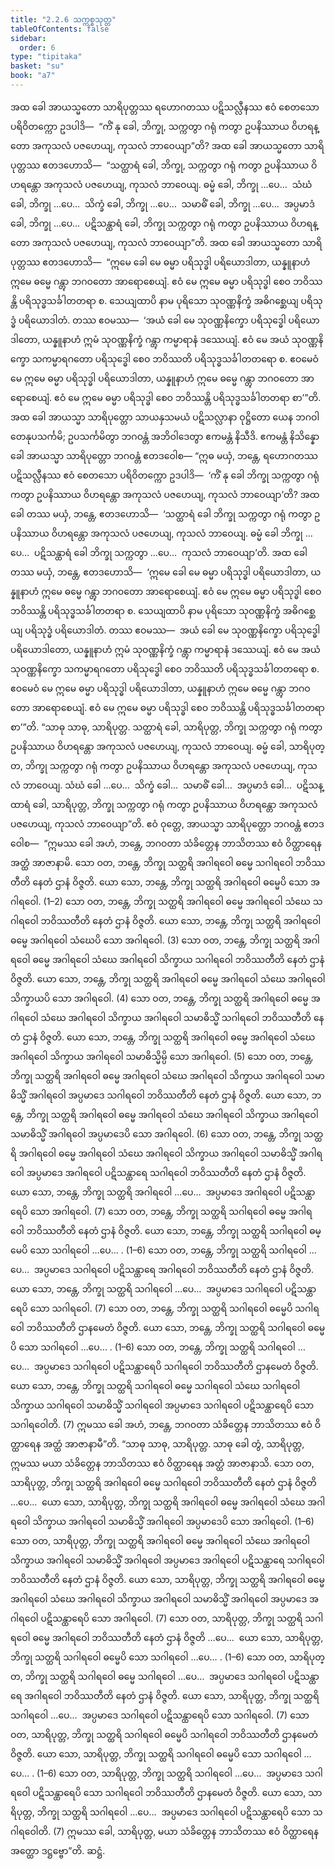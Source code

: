 ```yaml
---
title: "2.2.6 သက္ကစ္စသုတ္တ"
tableOfContents: false
sidebar:
  order: 6
type: "tipitaka"
basket: "su"
book: "a7"
---
```



<DynamicBreadcrumb />

<Division number="70" book="a7" e="ch" v="16" p="489">

<Paragraph number="538" book="a7">
အထ ခေါ အာယသ္မတော သာရိပုတ္တဿ ရဟောဂတဿ ပဋိသလ္လီနဿ ဧဝံ စေတသော ပရိဝိတက္ကော ဥဒပါဒိ—  “ကိံ နု ခေါ, ဘိက္ခု, သက္ကတွာ ဂရုံ ကတွာ ဥပနိဿာယ ဝိဟရန္တော အကုသလံ ပဇဟေယျ, ကုသလံ ဘာဝေယျာ”တိ? အထ ခေါ အာယသ္မတော သာရိပုတ္တဿ ဧတဒဟောသိ—  “သတ္ထာရံ ခေါ, ဘိက္ခု, သက္ကတွာ ဂရုံ ကတွာ ဥပနိဿာယ ဝိဟရန္တော အကုသလံ ပဇဟေယျ, ကုသလံ ဘာဝေယျ. ဓမ္မံ ခေါ, ဘိက္ခု …ပေ…  သံဃံ ခေါ, ဘိက္ခု …ပေ…  သိက္ခံ ခေါ, ဘိက္ခု …ပေ…  သမာဓိံ ခေါ, ဘိက္ခု …ပေ…  အပ္ပမာဒံ ခေါ, ဘိက္ခု …ပေ…  ပဋိသန္ထာရံ ခေါ, ဘိက္ခု သက္ကတွာ ဂရုံ ကတွာ ဥပနိဿာယ ဝိဟရန္တော အကုသလံ ပဇဟေယျ, ကုသလံ ဘာဝေယျာ”တိ.
</Paragraph>

<Paragraph number="539" book="a7">
အထ ခေါ အာယသ္မတော သာရိပုတ္တဿ ဧတဒဟောသိ—  “ဣမေ ခေါ မေ ဓမ္မာ ပရိသုဒ္ဓါ ပရိယောဒါတာ, ယန္နူနာဟံ ဣမေ ဓမ္မေ ဂန္တွာ ဘဂဝတော အာရောစေယျံ. ဧဝံ မေ ဣမေ ဓမ္မာ ပရိသုဒ္ဓါ စေဝ ဘဝိဿန္တိ ပရိသုဒ္ဓသင်္ခါတတရာ စ. သေယျထာပိ နာမ ပုရိသော သုဝဏ္ဏနိက္ခံ အဓိဂစ္ဆေယျ ပရိသုဒ္ဓံ ပရိယောဒါတံ. တဿ ဧဝမဿ—  ‘အယံ ခေါ မေ သုဝဏ္ဏနိက္ခော ပရိသုဒ္ဓေါ ပရိယောဒါတော, ယန္နူနာဟံ ဣမံ သုဝဏ္ဏနိက္ခံ ဂန္တွာ ကမ္မာရာနံ ဒဿေယျံ. ဧဝံ မေ အယံ သုဝဏ္ဏနိက္ခော သကမ္မာရဂတော ပရိသုဒ္ဓေါ စေဝ ဘဝိဿတိ ပရိသုဒ္ဓသင်္ခါတတရော စ. ဧဝမေဝံ မေ ဣမေ ဓမ္မာ ပရိသုဒ္ဓါ ပရိယောဒါတာ, ယန္နူနာဟံ ဣမေ ဓမ္မေ ဂန္တွာ ဘဂဝတော အာရောစေယျံ. ဧဝံ မေ ဣမေ ဓမ္မာ ပရိသုဒ္ဓါ စေဝ ဘဝိဿန္တိ ပရိသုဒ္ဓသင်္ခါတတရာ စာ’”တိ.
</Paragraph>

<Paragraph number="540" book="a7">
အထ ခေါ အာယသ္မာ သာရိပုတ္တော သာယနှသမယံ ပဋိသလ္လာနာ ဝုဋ္ဌိတော ယေန ဘဂဝါ တေနုပသင်္ကမိ; ဥပသင်္ကမိတွာ ဘဂဝန္တံ အဘိဝါဒေတွာ ဧကမန္တံ နိသီဒိ. ဧကမန္တံ နိသိန္နော ခေါ အာယသ္မာ သာရိပုတ္တော ဘဂဝန္တံ ဧတဒဝေါစ—
</Paragraph>

<Paragraph number="541" book="a7">
“ဣဓ မယှံ, ဘန္တေ, ရဟောဂတဿ ပဋိသလ္လီနဿ ဧဝံ စေတသော ပရိဝိတက္ကော ဥဒပါဒိ—  ‘ကိံ နု ခေါ ဘိက္ခု သက္ကတွာ ဂရုံ ကတွာ ဥပနိဿာယ ဝိဟရန္တော အကုသလံ ပဇဟေယျ, ကုသလံ ဘာဝေယျာ’တိ? အထ ခေါ တဿ မယှံ, ဘန္တေ, ဧတဒဟောသိ—  ‘သတ္ထာရံ ခေါ ဘိက္ခု သက္ကတွာ ဂရုံ ကတွာ ဥပနိဿာယ ဝိဟရန္တော အကုသလံ ပဇဟေယျ, ကုသလံ ဘာဝေယျ. ဓမ္မံ ခေါ ဘိက္ခု …ပေ…  ပဋိသန္ထာရံ ခေါ ဘိက္ခု သက္ကတွာ …ပေ…  ကုသလံ ဘာဝေယျာ’တိ. အထ ခေါ တဿ မယှံ, ဘန္တေ, ဧတဒဟောသိ—  ‘ဣမေ ခေါ မေ ဓမ္မာ ပရိသုဒ္ဓါ ပရိယောဒါတာ, ယန္နူနာဟံ ဣမေ ဓမ္မေ ဂန္တွာ ဘဂဝတော အာရောစေယျံ. ဧဝံ မေ ဣမေ ဓမ္မာ ပရိသုဒ္ဓါ စေဝ ဘဝိဿန္တိ ပရိသုဒ္ဓသင်္ခါတတရာ စ. သေယျထာပိ နာမ ပုရိသော သုဝဏ္ဏနိက္ခံ အဓိဂစ္ဆေယျ ပရိသုဒ္ဓံ ပရိယောဒါတံ. တဿ ဧဝမဿ—  အယံ ခေါ မေ သုဝဏ္ဏနိက္ခော ပရိသုဒ္ဓေါ ပရိယောဒါတော, ယန္နူနာဟံ ဣမံ သုဝဏ္ဏနိက္ခံ ဂန္တွာ ကမ္မာရာနံ ဒဿေယျံ. ဧဝံ မေ အယံ သုဝဏ္ဏနိက္ခော သကမ္မာရဂတော ပရိသုဒ္ဓေါ စေဝ ဘဝိဿတိ ပရိသုဒ္ဓသင်္ခါတတရော စ. ဧဝမေဝံ မေ ဣမေ ဓမ္မာ ပရိသုဒ္ဓါ ပရိယောဒါတာ, ယန္နူနာဟံ ဣမေ ဓမ္မေ ဂန္တွာ ဘဂဝတော အာရောစေယျံ. ဧဝံ မေ ဣမေ ဓမ္မာ ပရိသုဒ္ဓါ စေဝ ဘဝိဿန္တိ ပရိသုဒ္ဓသင်္ခါတတရာ စာ’”တိ.
</Paragraph>

<Paragraph number="542" book="a7">
“သာဓု သာဓု, သာရိပုတ္တ. သတ္ထာရံ ခေါ, သာရိပုတ္တ, ဘိက္ခု သက္ကတွာ ဂရုံ ကတွာ ဥပနိဿာယ ဝိဟရန္တော အကုသလံ ပဇဟေယျ, ကုသလံ ဘာဝေယျ. ဓမ္မံ ခေါ, သာရိပုတ္တ, ဘိက္ခု သက္ကတွာ ဂရုံ ကတွာ ဥပနိဿာယ ဝိဟရန္တော အကုသလံ ပဇဟေယျ, ကုသလံ ဘာဝေယျ. သံဃံ ခေါ …ပေ…  သိက္ခံ ခေါ…  သမာဓိံ ခေါ…  အပ္ပမာဒံ ခေါ…  ပဋိသန္ထာရံ ခေါ, သာရိပုတ္တ, ဘိက္ခု သက္ကတွာ ဂရုံ ကတွာ ဥပနိဿာယ ဝိဟရန္တော အကုသလံ ပဇဟေယျ, ကုသလံ ဘာဝေယျာ”တိ.
</Paragraph>

<Paragraph number="543" book="a7">
ဧဝံ ဝုတ္တေ, အာယသ္မာ သာရိပုတ္တော ဘဂဝန္တံ ဧတဒဝေါစ—  “ဣမဿ ခေါ အဟံ, ဘန္တေ, ဘဂဝတာ သံခိတ္တေန ဘာသိတဿ ဧဝံ ဝိတ္ထာရေန အတ္ထံ အာဇာနာမိ. သော ဝတ, ဘန္တေ, ဘိက္ခု သတ္ထရိ အဂါရဝေါ ဓမ္မေ သဂါရဝေါ ဘဝိဿတီတိ နေတံ ဌာနံ ဝိဇ္ဇတိ. ယော သော, ဘန္တေ, ဘိက္ခု သတ္ထရိ အဂါရဝေါ ဓမ္မေပိ သော အဂါရဝေါ. (1–2)
</Paragraph>

<Paragraph number="544" book="a7">
သော ဝတ, ဘန္တေ, ဘိက္ခု သတ္ထရိ အဂါရဝေါ ဓမ္မေ အဂါရဝေါ သံဃေ သဂါရဝေါ ဘဝိဿတီတိ နေတံ ဌာနံ ဝိဇ္ဇတိ. ယော သော, ဘန္တေ, ဘိက္ခု သတ္ထရိ အဂါရဝေါ ဓမ္မေ အဂါရဝေါ သံဃေပိ သော အဂါရဝေါ. (3)
</Paragraph>

<Paragraph number="545" book="a7">
သော ဝတ, ဘန္တေ, ဘိက္ခု သတ္ထရိ အဂါရဝေါ ဓမ္မေ အဂါရဝေါ သံဃေ အဂါရဝေါ သိက္ခာယ သဂါရဝေါ ဘဝိဿတီတိ နေတံ ဌာနံ ဝိဇ္ဇတိ. ယော သော, ဘန္တေ, ဘိက္ခု သတ္ထရိ အဂါရဝေါ ဓမ္မေ အဂါရဝေါ သံဃေ အဂါရဝေါ သိက္ခာယပိ သော အဂါရဝေါ. (4)
</Paragraph>

<Paragraph number="546" book="a7">
သော ဝတ, ဘန္တေ, ဘိက္ခု သတ္ထရိ အဂါရဝေါ ဓမ္မေ အဂါရဝေါ သံဃေ အဂါရဝေါ သိက္ခာယ အဂါရဝေါ သမာဓိသ္မိံ သဂါရဝေါ ဘဝိဿတီတိ နေတံ ဌာနံ ဝိဇ္ဇတိ. ယော သော, ဘန္တေ, ဘိက္ခု သတ္ထရိ အဂါရဝေါ ဓမ္မေ အဂါရဝေါ သံဃေ အဂါရဝေါ သိက္ခာယ အဂါရဝေါ သမာဓိသ္မိမ္ပိ သော အဂါရဝေါ. (5)
</Paragraph>

<Paragraph number="547" book="a7">
သော ဝတ, ဘန္တေ, ဘိက္ခု သတ္ထရိ အဂါရဝေါ ဓမ္မေ အဂါရဝေါ သံဃေ အဂါရဝေါ သိက္ခာယ အဂါရဝေါ သမာဓိသ္မိံ အဂါရဝေါ အပ္ပမာဒေ သဂါရဝေါ ဘဝိဿတီတိ နေတံ ဌာနံ ဝိဇ္ဇတိ. ယော သော, ဘန္တေ, ဘိက္ခု သတ္ထရိ အဂါရဝေါ ဓမ္မေ အဂါရဝေါ သံဃေ အဂါရဝေါ သိက္ခာယ အဂါရဝေါ သမာဓိသ္မိံ အဂါရဝေါ အပ္ပမာဒေပိ သော အဂါရဝေါ. (6)
</Paragraph>

<Paragraph number="548" book="a7">
သော ဝတ, ဘန္တေ, ဘိက္ခု သတ္ထရိ အဂါရဝေါ ဓမ္မေ အဂါရဝေါ သံဃေ အဂါရဝေါ သိက္ခာယ အဂါရဝေါ သမာဓိသ္မိံ အဂါရဝေါ အပ္ပမာဒေ အဂါရဝေါ ပဋိသန္ထာရေ သဂါရဝေါ ဘဝိဿတီတိ နေတံ ဌာနံ ဝိဇ္ဇတိ. ယော သော, ဘန္တေ, ဘိက္ခု သတ္ထရိ အဂါရဝေါ …ပေ…  အပ္ပမာဒေ အဂါရဝေါ ပဋိသန္ထာရေပိ သော အဂါရဝေါ. (7)
</Paragraph>

<Paragraph number="549" book="a7">
သော ဝတ, ဘန္တေ, ဘိက္ခု သတ္ထရိ သဂါရဝေါ ဓမ္မေ အဂါရဝေါ ဘဝိဿတီတိ နေတံ ဌာနံ ဝိဇ္ဇတိ. ယော သော, ဘန္တေ, ဘိက္ခု သတ္ထရိ သဂါရဝေါ ဓမ္မေပိ သော သဂါရဝေါ …ပေ… . (1–6)
</Paragraph>

<Paragraph number="550" book="a7">
သော ဝတ, ဘန္တေ, ဘိက္ခု သတ္ထရိ သဂါရဝေါ …ပေ…  အပ္ပမာဒေ သဂါရဝေါ ပဋိသန္ထာရေ အဂါရဝေါ ဘဝိဿတီတိ နေတံ ဌာနံ ဝိဇ္ဇတိ. ယော သော, ဘန္တေ, ဘိက္ခု သတ္ထရိ သဂါရဝေါ …ပေ…  အပ္ပမာဒေ သဂါရဝေါ ပဋိသန္ထာရေပိ သော သဂါရဝေါ. (7)
</Paragraph>

<Paragraph number="551" book="a7">
သော ဝတ, ဘန္တေ, ဘိက္ခု သတ္ထရိ သဂါရဝေါ ဓမ္မေပိ သဂါရဝေါ ဘဝိဿတီတိ ဌာနမေတံ ဝိဇ္ဇတိ. ယော သော, ဘန္တေ, ဘိက္ခု သတ္ထရိ သဂါရဝေါ ဓမ္မေပိ သော သဂါရဝေါ …ပေ… . (1–6)
</Paragraph>

<Paragraph number="552" book="a7">
သော ဝတ, ဘန္တေ, ဘိက္ခု သတ္ထရိ သဂါရဝေါ …ပေ…  အပ္ပမာဒေ သဂါရဝေါ ပဋိသန္ထာရေပိ သဂါရဝေါ ဘဝိဿတီတိ ဌာနမေတံ ဝိဇ္ဇတိ. ယော သော, ဘန္တေ, ဘိက္ခု သတ္ထရိ သဂါရဝေါ ဓမ္မေ သဂါရဝေါ သံဃေ သဂါရဝေါ သိက္ခာယ သဂါရဝေါ သမာဓိသ္မိံ သဂါရဝေါ အပ္ပမာဒေ သဂါရဝေါ ပဋိသန္ထာရေပိ သော သဂါရဝေါတိ. (7)
</Paragraph>

<Paragraph number="553" book="a7">
ဣမဿ ခေါ အဟံ, ဘန္တေ, ဘဂဝတာ သံခိတ္တေန ဘာသိတဿ ဧဝံ ဝိတ္ထာရေန အတ္ထံ အာဇာနာမီ”တိ.
</Paragraph>

<Paragraph number="554" book="a7">
“သာဓု သာဓု, သာရိပုတ္တ. သာဓု ခေါ တွံ, သာရိပုတ္တ, ဣမဿ မယာ သံခိတ္တေန ဘာသိတဿ ဧဝံ ဝိတ္ထာရေန အတ္ထံ အာဇာနာသိ. သော ဝတ, သာရိပုတ္တ, ဘိက္ခု သတ္ထရိ အဂါရဝေါ ဓမ္မေ သဂါရဝေါ ဘဝိဿတီတိ နေတံ ဌာနံ ဝိဇ္ဇတိ …ပေ…  ယော သော, သာရိပုတ္တ, ဘိက္ခု သတ္ထရိ အဂါရဝေါ ဓမ္မေ အဂါရဝေါ သံဃေ အဂါရဝေါ သိက္ခာယ အဂါရဝေါ သမာဓိသ္မိံ အဂါရဝေါ အပ္ပမာဒေပိ သော အဂါရဝေါ. (1–6)
</Paragraph>

<Paragraph number="555" book="a7">
သော ဝတ, သာရိပုတ္တ, ဘိက္ခု သတ္ထရိ အဂါရဝေါ ဓမ္မေ အဂါရဝေါ သံဃေ အဂါရဝေါ သိက္ခာယ အဂါရဝေါ သမာဓိသ္မိံ အဂါရဝေါ အပ္ပမာဒေ အဂါရဝေါ ပဋိသန္ထာရေ သဂါရဝေါ ဘဝိဿတီတိ နေတံ ဌာနံ ဝိဇ္ဇတိ. ယော သော, သာရိပုတ္တ, ဘိက္ခု သတ္ထရိ အဂါရဝေါ ဓမ္မေ အဂါရဝေါ သံဃေ အဂါရဝေါ သိက္ခာယ အဂါရဝေါ သမာဓိသ္မိံ အဂါရဝေါ အပ္ပမာဒေ အဂါရဝေါ ပဋိသန္ထာရေပိ သော အဂါရဝေါ. (7)
</Paragraph>

<Paragraph number="556" book="a7">
သော ဝတ, သာရိပုတ္တ, ဘိက္ခု သတ္ထရိ သဂါရဝေါ ဓမ္မေ အဂါရဝေါ ဘဝိဿတီတိ နေတံ ဌာနံ ဝိဇ္ဇတိ …ပေ…  ယော သော, သာရိပုတ္တ, ဘိက္ခု သတ္ထရိ သဂါရဝေါ ဓမ္မေပိ သော သဂါရဝေါ …ပေ… . (1–6)
</Paragraph>

<Paragraph number="557" book="a7">
သော ဝတ, သာရိပုတ္တ, ဘိက္ခု သတ္ထရိ သဂါရဝေါ ဓမ္မေ သဂါရဝေါ …ပေ…  အပ္ပမာဒေ သဂါရဝေါ ပဋိသန္ထာရေ အဂါရဝေါ ဘဝိဿတီတိ နေတံ ဌာနံ ဝိဇ္ဇတိ. ယော သော, သာရိပုတ္တ, ဘိက္ခု သတ္ထရိ သဂါရဝေါ …ပေ…  အပ္ပမာဒေ သဂါရဝေါ ပဋိသန္ထာရေပိ သော သဂါရဝေါ. (7)
</Paragraph>

<Paragraph number="558" book="a7">
သော ဝတ, သာရိပုတ္တ, ဘိက္ခု သတ္ထရိ သဂါရဝေါ ဓမ္မေပိ သဂါရဝေါ ဘဝိဿတီတိ ဌာနမေတံ ဝိဇ္ဇတိ. ယော သော, သာရိပုတ္တ, ဘိက္ခု သတ္ထရိ သဂါရဝေါ ဓမ္မေပိ သော သဂါရဝေါ …ပေ… . (1–6)
</Paragraph>

<Paragraph number="559" book="a7">
သော ဝတ, သာရိပုတ္တ, ဘိက္ခု သတ္ထရိ သဂါရဝေါ …ပေ…  အပ္ပမာဒေ သဂါရဝေါ ပဋိသန္ထာရေပိ သော သဂါရဝေါ ဘဝိဿတီတိ ဌာနမေတံ ဝိဇ္ဇတိ. ယော သော, သာရိပုတ္တ, ဘိက္ခု သတ္ထရိ သဂါရဝေါ …ပေ…  အပ္ပမာဒေ သဂါရဝေါ ပဋိသန္ထာရေပိ သော သဂါရဝေါတိ. (7)
</Paragraph>

<Paragraph number="560" book="a7">
ဣမဿ ခေါ, သာရိပုတ္တ, မယာ သံခိတ္တေန ဘာသိတဿ ဧဝံ ဝိတ္ထာရေန အတ္ထော ဒဋ္ဌဗ္ဗော”တိ.

</Paragraph>
</Division>

<Paragraph number="561" type="center" book="a7">
ဆဋ္ဌံ.
</Paragraph>